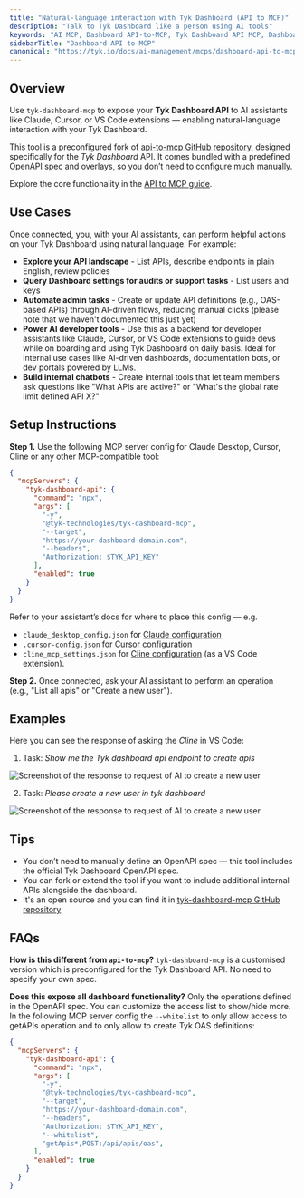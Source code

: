 ```yaml
---
title: "Natural-language interaction with Tyk Dashboard (API to MCP)"
description: "Talk to Tyk Dashboard like a person using AI tools"
keywords: "AI MCP, Dashboard API-to-MCP, Tyk Dashboard API MCP, Dashboard API, Talk to Tyk Dashboard, AI Management"
sidebarTitle: "Dashboard API to MCP"
canonical: "https://tyk.io/docs/ai-management/mcps/dashboard-api-to-mcp"
---
```


## Overview

Use `tyk-dashboard-mcp` to expose your **Tyk Dashboard API** to AI assistants like Claude, Cursor, or VS Code extensions — enabling natural-language interaction with your Tyk Dashboard.

This tool is a preconfigured fork of [api-to-mcp GitHub repository](https://github.com/TykTechnologies/api-to-mcp), designed specifically for the *Tyk Dashboard* API. It comes bundled with a predefined OpenAPI spec and overlays, so you don’t need to configure much manually.

Explore the core functionality in the [API to MCP guide](/5.9/ai-management/mcps/api-to-mcp).


## Use Cases

Once connected, you, with your AI assistants, can perform helpful actions on your Tyk Dashboard using natural language. For example:
- **Explore your API landscape** - List APIs, describe endpoints in plain English, review policies
- **Query Dashboard settings for audits or support tasks** - List users and keys
- **Automate admin tasks** - Create or update API definitions (e.g., OAS-based APIs) through AI-driven flows, reducing manual clicks (please note that we haven't documented this just yet)
- **Power AI developer tools** - Use this as a backend for developer assistants like Claude, Cursor, or VS Code extensions to guide devs while on boarding and using Tyk Dashboard on daily basis. Ideal for internal use cases like AI-driven dashboards, documentation bots, or dev portals powered by LLMs.
- **Build internal chatbots** - Create internal tools that let team members ask questions like "What APIs are active?" or "What's the global rate limit defined API X?"


## Setup Instructions

**Step 1.** Use the following MCP server config for Claude Desktop, Cursor, Cline or any other MCP-compatible tool:

```json
{
  "mcpServers": {
    "tyk-dashboard-api": {
      "command": "npx",
      "args": [
        "-y",
        "@tyk-technologies/tyk-dashboard-mcp",
        "--target",
        "https://your-dashboard-domain.com",
        "--headers",
        "Authorization: $TYK_API_KEY"
      ],
      "enabled": true
    }
  }
}
```

Refer to your assistant’s docs for where to place this config — e.g.
- `claude_desktop_config.json` for [Claude configuration](https://modelcontextprotocol.io/quickstart/user#2-add-the-filesystem-mcp-server)
- `.cursor-config.json` for [Cursor configuration](https://docs.cursor.com/context/model-context-protocol#configuring-mcp-servers)
- `cline_mcp_settings.json` for [Cline configuration](https://docs.roocode.com/features/mcp/using-mcp-in-roo#configuring-mcp-servers) (as a VS Code extension).

**Step 2.**
Once connected, ask your AI assistant to perform an operation (e.g., "List all apis" or "Create a new user").

## Examples

Here you can see the response of asking the *Cline* in VS Code:

1. Task: *Show me the Tyk dashboard api endpoint to create apis*

<img src="/img/ai-mcp/ask-dashboard-howto-create-apis-screenshot.png" alt="Screenshot of the response to request of AI to create a new user" />

<br />

2. Task: *Please create a new user in tyk dashboard*

<img src="/img/ai-mcp/ask-dashboard-to-create-user-screenshot.png" alt="Screenshot of the response to request of AI to create a new user" />

## Tips

- You don’t need to manually define an OpenAPI spec — this tool includes the official Tyk Dashboard OpenAPI spec.
- You can fork or extend the tool if you want to include additional internal APIs alongside the dashboard.
- It's an open source and you can find it in [tyk-dashboard-mcp GitHub repository](https://github.com/TykTechnologies/tyk-dashboard-mcp)

## FAQs

**How is this different from `api-to-mcp`?**
`tyk-dashboard-mcp` is a customised version which is preconfigured for the Tyk Dashboard API. No need to specify your own spec.

**Does this expose all dashboard functionality?**
Only the operations defined in the OpenAPI spec. You can customize the access list to show/hide more. In the following MCP server config the `--whitelist` to only allow access to getAPIs operation and to only allow to create Tyk OAS definitions:

```json
{
  "mcpServers": {
    "tyk-dashboard-api": {
      "command": "npx",
      "args": [
        "-y",
        "@tyk-technologies/tyk-dashboard-mcp",
        "--target",
        "https://your-dashboard-domain.com",
        "--headers",
        "Authorization: $TYK_API_KEY",
        "--whitelist",
        "getApis*,POST:/api/apis/oas",
      ],
      "enabled": true
    }
  }
}
```
